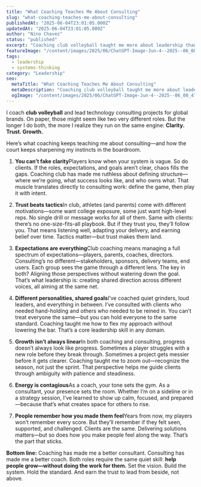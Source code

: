 ```yaml
---
title: "What Coaching Teaches Me About Consulting"
slug: "what-coaching-teaches-me-about-consulting"
publishedAt: "2025-06-04T23:01:05.000Z"
updatedAt: "2025-06-04T23:01:05.000Z"
author: "Nino Chavez"
status: "published"
excerpt: "Coaching club volleyball taught me more about leadership than any workshop ever could. From managing expectations to building trust, this post breaks down the surprising overlaps between the gym and the boardroom."
featureImage: "/content/images/2025/06/ChatGPT-Image-Jun-4--2025--06_00_47-PM.png"
tags:
  - leadership
  - systems-thinking
category: "Leadership"
seo:
  metaTitle: "What Coaching Teaches Me About Consulting"
  metaDescription: "Coaching club volleyball taught me more about leadership than any workshop ever could. From managing expectations to building trust, this post breaks down the surprising overlaps between the gym and the boardroom."
  ogImage: "/content/images/2025/06/ChatGPT-Image-Jun-4--2025--06_00_47-PM.png"
---
```

I coach **club volleyball** and lead technology consulting projects for global brands. On paper, those might seem like two very different roles. But the longer I do both, the more I realize they run on the same engine:
**Clarity. Trust. Growth.**

Here’s what coaching keeps teaching me about consulting—and how the court keeps sharpening my instincts in the boardroom.

1. **You can’t fake clarity**Players know when your system is vague. So do clients. If the roles, expectations, and goals aren’t clear, chaos fills the gaps. Coaching club has made me ruthless about defining structure—where we’re going, what success looks like, and who owns what. That muscle translates directly to consulting work: define the game, then play it with intent.

2. **Trust beats tactics**In club, athletes (and parents) come with different motivations—some want college exposure, some just want high-level reps. No single drill or message works for all of them. Same with clients: there’s no one-size-fits-all playbook. But if they trust you, they’ll follow you. That means listening well, adapting your delivery, and earning belief over time. Tactics matter—but trust makes them land.

3. **Expectations are everything**Club coaching means managing a full spectrum of expectations—players, parents, coaches, directors. Consulting’s no different—stakeholders, sponsors, delivery teams, end users. Each group sees the game through a different lens. The key in both? Aligning those perspectives without watering down the goal. That’s what leadership is: creating shared direction across different voices, all aiming at the same net.

4. **Different personalities, shared goals**I’ve coached quiet grinders, loud leaders, and everything in between. I’ve consulted with clients who needed hand-holding and others who needed to be reined in. You can’t treat everyone the same—but you can hold everyone to the same standard. Coaching taught me how to flex my approach without lowering the bar. That’s a core leadership skill in any domain.

5. **Growth isn’t always linear**In both coaching and consulting, progress doesn’t always look like progress. Sometimes a player struggles with a new role before they break through. Sometimes a project gets messier before it gets clearer. Coaching taught me to zoom out—recognize the season, not just the sprint. That perspective helps me guide clients through ambiguity with patience and steadiness.

6. **Energy is contagious**As a coach, your tone sets the gym. As a consultant, your presence sets the room. Whether I’m on a sideline or in a strategy session, I’ve learned to show up calm, focused, and prepared—because that’s what creates space for others to rise.

7. **People remember how you made them feel**Years from now, my players won’t remember every score. But they’ll remember if they felt seen, supported, and challenged. Clients are the same. Delivering solutions matters—but so does how you make people feel along the way. That’s the part that sticks.

**Bottom line:**
Coaching has made me a better consultant. Consulting has made me a better coach.
Both roles require the same quiet skill: **help people grow—without doing the work for them.**
Set the vision. Build the system. Hold the standard. And earn the trust to lead from beside, not above.
